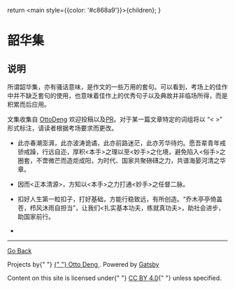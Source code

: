   return <main style={{color: '#c868a9'}}>{children}</main>;
}

# 韶华集
<title>骚话集</title>

## 说明
所谓韶华集，亦有骚话意味，是作文的一些万用的套句。可以看到，考场上的佳作中并不缺乏套句的使用，也意味着佳作上的优秀句子以及典故并非临场所得，而是积累而后应用。

文集收集自 [OttoDeng](mailto:ottodeng9@gmail.com) 欢迎投稿以及[PR](https://github.com/ottoqwq/ottoqwq.github.io/blob/main/src/pages/study/CHI/韶华集.mdx)。对于某一篇文章特定的词组将以 “< >” 形式标注，请读者根据考场要求而更改。

- 此亦春潮澎湃，此亦波涛诡谲，此亦前路迷茫，此亦芳华待灼。愿吾辈青年戒骄戒躁，行远自迩，厚积<本手>之理以至<妙手>之化境，避免陷入<俗手>之圈套，不啻微芒而造炬成阳，为时代、国家共聚磅礴之力，共谱海晏河清之华章。

- 因而<正本清源>，方知以<本手>之力打通<妙手>之任督二脉。

- 扣好人生第一粒扣子，打好基础，方能行稳致远，有所创造。“乔木亭亭倚盖苍，栉风沐雨自担当”，让我们<扎实基本功夫，练就真功夫>，助社会进步，助国家前行。

- 
------
<a 
  align="center"
  color="#F2ABBD"
  width="100%"
  textAlign="center"
  paddingBottom="0.5rem"
  paddingTop="0.5rem">

[Go Back](../)

  <p>
          Projects by{" "}
          <a href="https://github.com/ottoqwq">
            {" "}
            <hi>Otto Deng</hi>
          </a>
          . Powered by <a href="https://www.gatsbyjs.com/">Gatsby</a>
        </p>
        <p>
          Content on this site is licensed under{" "}
          <a href="https://creativecommons.org/licenses/by/4.0/">CC BY 4.0</a>{" "}
          unless specified.
        </p>
        </a>